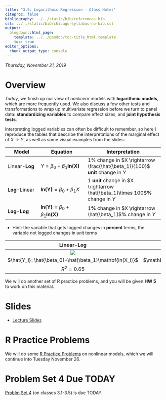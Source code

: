 ```yaml
---
title: "3.9: Logarithmic Regression - Class Notes"
citeproc: false
bibliography: ../../static/bib/references.bib
csl: ../../static/bib/chicago-syllabus-no-bib.csl
output:
  blogdown::html_page:
    template: ../../pandoc/toc-title_html.template
    toc: true
editor_options: 
  chunk_output_type: console
---
```


*Thursday, November 21, 2019*

# Overview

*Today*, we finish up our view of *nonlinear* models with **logarithmic models**, which are more frequently used. We also discuss a few other tests and transformations to wrap up multivariate regression before we turn to panel data: **standardizing variables** to compare effect sizes, and **joint hypothesis tests**.


Interpretting logged variables can often be difficult to remember, so here I reproduce the tables that describe the interpretations of the marginal effect of $X \rightarrow Y$, as well as some visual examples from the slides:

| Model | Equation | Interpretation |
|-------|----------|----------------|
| Linear-**Log** | $Y=\beta_0+\beta_1 \mathbf{ln(X)}$ | 1% change in $X \rightarrow \frac{\hat{\beta_1}}{100}$ **unit** change in $Y$ |
| **Log**-Linear | $\mathbf{ln(Y)}=\beta_0+\beta_1X$ | 1 **unit** change in $X \rightarrow \hat{\beta_1}\times 100$**%** change in $Y$ |
| **Log**-**Log** | $\mathbf{ln(Y)}=\beta_0+\beta_1\mathbf{ln(X)}$ | 1**%** change in $X \rightarrow \hat{\beta_1}$**%** change in $Y$ |

- Hint: the variable that gets logged changes in **percent** terms, the variable not logged changes in *unit* terms


| Linear-Log | Log-Linear | Log-Log |
|:----------:|:----------:|:-------:|
| ![](https://metricsf19.classes.ryansafner.com/slides/21-slides_files/figure-html/unnamed-chunk-14-1.png) | ![](https://metricsf19.classes.ryansafner.com/slides/21-slides_files/figure-html/unnamed-chunk-20-1.png) | ![](https://metricsf19.classes.ryansafner.com/slides/21-slides_files/figure-html/unnamed-chunk-25-1.png) |
| $\hat{Y_i}=\hat{\beta_0}+\hat{\beta_1}\mathbf{ln(X_i)}$ | $\mathbf{ln(\hat{Y_i})}=\hat{\beta_0}+\hat{\beta_1}X_i$ | $\mathbf{ln(\hat{Y_i})}=\hat{\beta_0}+\hat{\beta_1}\mathbf{ln(X_i)}$ |
| $R^2=0.65$ | $R^2=0.30$ | $R^2=0.61$ |


We will do another set of R practice problems, and you will be given **HW 5** to work on this material.

# Slides

- [<i class="fas fa-external-link-square-alt"></i> Lecture Slides](/slides/21-slides.html)

# R Practice Problems

We will do some [R Practice Problems](/r/21-r-practice) on nonlinear models, which we will continue into Tuesday November 26.

# Problem Set 4 Due TODAY

[Problm Set 4](/assignment/04-problem-set) (on classes 3.1-3.5) is due TODAY.